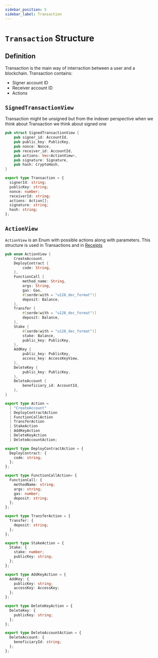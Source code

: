 ```yaml
---
sidebar_position: 5
sidebar_label: Transaction
---
```



# `Transaction` Structure

## Definition

Transaction is the main way of interraction between a user and a blockchain. Transaction contains:

-   Signer account ID
-   Receiver account ID
-   Actions

## `SignedTransactionView`

Transaction might be unsigned but from the indexer perspective when we think about Transaction we think about signed one

<Tabs>
  <TabItem value="rust" label="Rust">

```rust links=1
pub struct SignedTransactionView {
    pub signer_id: AccountId,
    pub public_key: PublicKey,
    pub nonce: Nonce,
    pub receiver_id: AccountId,
    pub actions: Vec<ActionView>,
    pub signature: Signature,
    pub hash: CryptoHash,
}
```

</TabItem>
  <TabItem value="typescript" label="TypeScript">

```ts links=1
export type Transaction = {
  signerId: string;
  publicKey: string;
  nonce: number;
  receiverId: string;
  actions: Action[];
  signature: string;
  hash: string;
};
```

</TabItem>
</Tabs>

## `ActionView`

`ActionView` is an Enum with possible actions along with parameters. This structure is used in Transactions and in [Receipts](receipt.mdx)

<Tabs>
  <TabItem value="rust" label="Rust">

```rust links=1
pub enum ActionView {
    CreateAccount,
    DeployContract {
        code: String,
    },
    FunctionCall {
        method_name: String,
        args: String,
        gas: Gas,
        #[serde(with = "u128_dec_format")]
        deposit: Balance,
    },
    Transfer {
        #[serde(with = "u128_dec_format")]
        deposit: Balance,
    },
    Stake {
        #[serde(with = "u128_dec_format")]
        stake: Balance,
        public_key: PublicKey,
    },
    AddKey {
        public_key: PublicKey,
        access_key: AccessKeyView,
    },
    DeleteKey {
        public_key: PublicKey,
    },
    DeleteAccount {
        beneficiary_id: AccountId,
    },
}
```

</TabItem>
  <TabItem value="typescript" label="TypeScript">

```ts links=1
export type Action =
  | "CreateAccount"
  | DeployContractAction
  | FunctionCallAction
  | TransferAction
  | StakeAction
  | AddKeyAction
  | DeleteKeyAction
  | DeleteAccountAction;

export type DeployContractAction = {
  DeployContract: {
    code: string;
  };
};

export type FunctionCallAction= {
  FunctionCall: {
    methodName: string;
    args: string;
    gas: number;
    deposit: string;
  };
};

export type TransferAction = {
  Transfer: {
    deposit: string;
  };
};

export type StakeAction = {
  Stake: {
    stake: number;
    publicKey: string;
  };
};

export type AddKeyAction = {
  AddKey: {
    publicKey: string;
    accessKey: AccessKey;
  };
};

export type DeleteKeyAction = {
  DeleteKey: {
    publicKey: string;
  };
};

export type DeleteAccountAction = {
  DeleteAccount: {
    beneficiaryId: string;
  };
};
```

</TabItem>
</Tabs>
